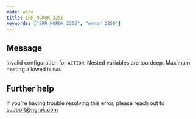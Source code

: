 ```yaml
---
mode: wide
title: ERR_NGROK_2250
keywords: ["ERR_NGROK_2250", "error 2250"]
---
```


## Message

Invalid configuration for `ACTION`: Nested variables are too deep. Maximum nesting allowed is `MAX`

## Further help

If you're having trouble resolving this error, please reach out to [support@ngrok.com](mailto:support@ngrok.com?subject=Help%20with%20ERR_NGROK_2250)
